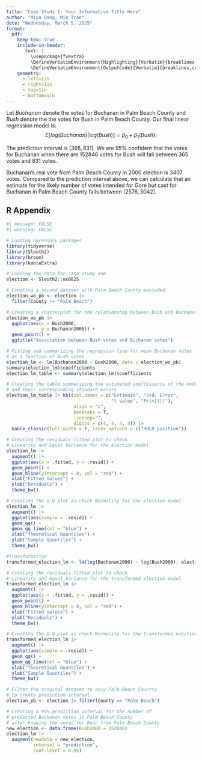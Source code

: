 ```yaml
---
title: "Case Study 1: Your Informative Title Here"
author: "Miya Dang, Mia Tran"
date: "Wednesday, March 5, 2025"
format: 
  pdf:
    keep-tex: true
    include-in-header: 
       text: |
         \usepackage{fvextra}
         \DefineVerbatimEnvironment{Highlighting}{Verbatim}{breaklines,commandchars=\\\{\}}
         \DefineVerbatimEnvironment{OutputCode}{Verbatim}{breaklines,commandchars=\\\{\}}
    geometry: 
      - left=1in
      - right=1in
      - top=1in
      - bottom=1in
---
```


Let $Buchanan$ denote the votes for Buchanan in Palm Beach County and $Bush$ denote the the votes for Bush in Palm Beach County. Our final linear regression model is: $$E[log(Buchanan) | log(Bush)] = \beta_0 + \beta_1\left(Bush\right).$$

The prediction interval is $[365, 831]$. We are 95% confident that the votes for Buchanan when there are 152846 votes for Bush will fall between 365 votes and 831 votes.

Buchanan's real vote from Palm Beach County in 2000 election is 3407 votes. Compared to the prediction interval above, we can calculate that an estimate for the likely number of votes intended for Gore but cast for Buchanan in Palm Beach County falls between $[2576, 3042]$.

## R Appendix

```r
#| message: FALSE
#| warning: FALSE

# Loading necessary packages
library(tidyverse)
library(Sleuth2)
library(broom)        
library(kableExtra)   

# Loading the data for case study one
election <- Sleuth2::ex0825

# Creating a second dataset with Palm Beach County excluded
election_wo_pb <- election |>
  filter(County != "Palm Beach")

# Creating a scatterplot for the relationship between Bush and Buchanan votes
election_wo_pb |>
  ggplot(aes(x = Bush2000,
             y = Buchanan2000)) +
  geom_point() +
  ggtitle("Association between Bush votes and Buchanan votes")

# Fitting and summarizing the regression line for mean Buchanan votes 
# as a function of Bush votes
election_lm <- lm(Buchanan2000 ~ Bush2000, data = election_wo_pb)
summary(election_lm)$coefficients
election_lm_table <- summary(election_lm)$coefficients

# Creating the table summarizing the estimated coefficients of the model 
# and their corresponding standard errors
election_lm_table |> kbl(col.names = c("Estimate", "Std. Error",
                                       "t value", "Pr(>|t|)"), 
                         align = "c",
                         booktabs = T,
                         linesep="",
                         digits = c(4, 4, 4, 4)) |>
  kable_classic(full_width = F, latex_options = c("HOLD_position"))

# Creating the residuals-fitted plot to check 
# Linearity and Equal Variance for the election model
election_lm |>
  augment() |>
  ggplot(aes(x = .fitted, y = .resid)) +
  geom_point() +
  geom_hline(yintercept = 0, col = "red") +
  xlab("Fitted Values") +
  ylab("Residuals") +
  theme_bw()

# Creating the Q-Q plot as check Normality for the election model
election_lm |>
  augment() |>
  ggplot(aes(sample = .resid)) +
  geom_qq() +
  geom_qq_line(col = "blue") +
  xlab("Theoretical Quantiles") +
  ylab("Sample Quantiles") +
  theme_bw()

#Transformation
transformed_election_lm <- lm(log(Buchanan2000) ~ log(Bush2000), election_wo_pb)

# Creating the residuals-fitted plot to check 
# Linearity and Equal Variance for the transformed election model
transformed_election_lm |>
  augment() |>
  ggplot(aes(x = .fitted, y = .resid)) +
  geom_point() +
  geom_hline(yintercept = 0, col = "red") +
  xlab("Fitted Values") +
  ylab("Residuals") +
  theme_bw()

# Creating the Q-Q plot as check Normality for the transformed election model
transformed_election_lm |>
  augment() |>
  ggplot(aes(sample = .resid)) +
  geom_qq() +
  geom_qq_line(col = "blue") +
  xlab("Theoretical Quantiles") +
  ylab("Sample Quantiles") +
  theme_bw()

# Filter the original dataset to only Palm Beach Country
# to create prediction interval
election_pb <- election |> filter(County == "Palm Beach")

# Creating a 95% prediction interval for the number of
# predicted Buchanan votes in Palm Beach County
# after knowing the votes for Bush from Palm Beach County
new_election <- data.frame(Bush2000 = 152846)
election_lm |>
  augment(newdata = new_election,
          interval = "prediction",
          conf.level = 0.95)

```
